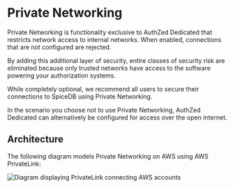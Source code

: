 # Private Networking

Private Networking is functionality exclusive to AuthZed Dedicated that restricts network access to internal networks. When enabled, connections that are not configured are rejected.

By adding this additional layer of security, entire classes of security risk are eliminated because only trusted networks have access to the software powering your authorization systems.

While completely optional, we recommend all users to secure their connections to SpiceDB using Private Networking.

In the scenario you choose not to use Private Networking, AuthZed Dedicated can alternatively be configured for access over the open internet.

## Architecture 

The following diagram models Private Networking on AWS using AWS PrivateLink:

![Diagram displaying PrivateLink connecting AWS accounts](/images/aws-dedicated-diagram.png)


